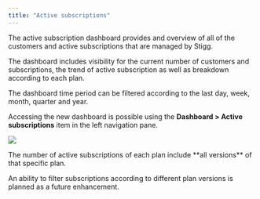 ```yaml
---
title: "Active subscriptions"
---
```


The active subscription dashboard provides and overview of all of the customers and active subscriptions that are managed by Stigg.

The dashboard includes visibility for the current number of customers and subscriptions, the trend of active subscription as well as breakdown according to each plan.

The dashboard time period can be filtered according to the last day, week, month, quarter and year.

Accessing the new dashboard is possible using the **Dashboard > Active subscriptions** item in the left navigation pane.

![](/images/9d02d5d-Screen_Shot_2022-10-03_at_14.34.17.png)

<Note> 
The number of active subscriptions of each plan include **all versions** of that specific plan. 
 
An ability to filter subscriptions according to different plan versions is planned as a future enhancement.
</Note>